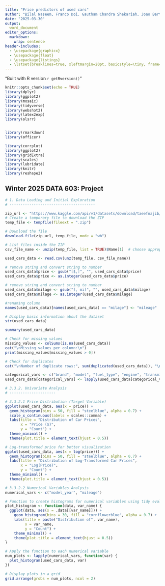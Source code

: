 ```yaml
---
title: "Price predictors of used cars"
author: "Bilal Naseem, Franco Doi, Gautham Chandra Shekariah, Joao Bertti Targino, Romith Bondada"
date: "2025-03-30"
output:
  word_document
editor_options: 
  markdown: 
    wrap: sentence
header-includes:
  - \usepackage{graphicx}
  - \usepackage{float} 
  - \usepackage{listings}
  - \lstset{breaklines=true, xleftmargin=20pt, basicstyle=\tiny, frame=single}
---
```


"Built with R version `r getRversion()`"
```r
knitr::opts_chunk$set(echo = TRUE)
library(dplyr)
library(ggplot2)
library(mosaic)
library(tidyverse)
library(webshot2)
library(latex2exp)
library(olsrr)


library(rmarkdown)
library(officer)

library(corrplot)
library(ggplot2)
library(gridExtra)
library(scales)
library(lubridate)
library(knitr)
library(reshape2)

```


## Winter 2025 DATA 603: Project


```r
# 1. Data Loading and Initial Exploration
# ---------------------------------------

zip_url <- "https://www.kaggle.com/api/v1/datasets/download/taeefnajib/used-car-price-prediction-dataset"
# Create a temporary file to download the ZIP
temp_file <- tempfile(fileext = ".zip")

# Download the file
download.file(zip_url, temp_file, mode = "wb")

# List files inside the ZIP
csv_file_name <- unzip(temp_file, list = TRUE)$Name[1]  # choose appropriate file if more than one

used_cars_data <- read.csv(unz(temp_file, csv_file_name))
```

```r
# remove string and convert string to number
used_cars_data$price <- gsub("[$,]", "", used_cars_data$price)
used_cars_data$price <- as.integer(used_cars_data$price)

# remove string and convert string to number
used_cars_data$milage <- gsub("[, mi]", "", used_cars_data$milage)
used_cars_data$milage <- as.integer(used_cars_data$milage)

#renaming column
names(used_cars_data)[names(used_cars_data) == "milage"] <- "mileage"
```


```r
# Display basic information about the dataset
str(used_cars_data)
```

```r
summary(used_cars_data)
```


```r
# Check for missing values
missing_values <- colSums(is.na(used_cars_data))
cat("\nMissing values per column:\n")
print(missing_values[missing_values > 0])
```
```r
# Check for duplicates
cat("\nNumber of duplicate rows:", sum(duplicated(used_cars_data)), "\n")

```

```r
categorical_vars <- c("brand", "model", "fuel_type", "engine", "transmission", "ext_col", "int_col", "accident", "clean_title")
used_cars_data[categorical_vars] <- lapply(used_cars_data[categorical_vars], as.factor)
```


```r
# 3.3.2. Univariate Analysis
# ---------------------

# 3.3.2.1 Price Distribution (Target Variable)
ggplot(used_cars_data, aes(x = price)) +
  geom_histogram(bins = 50, fill = "steelblue", alpha = 0.7) +
  scale_x_continuous(labels = scales::comma) +
  labs(title = "Distribution of Car Prices",
       x = "Price ($)",
       y = "Count") +
  theme_minimal() +
  theme(plot.title = element_text(hjust = 0.5))

```

```r
# Log-transformed price for better visualization
ggplot(used_cars_data, aes(x = log(price))) +
  geom_histogram(bins = 50, fill = "steelblue", alpha = 0.7) +
  labs(title = "Distribution of Log-Transformed Car Prices",
       x = "Log(Price)",
       y = "Count") +
  theme_minimal() +
  theme(plot.title = element_text(hjust = 0.5))
```


```r
# 3.3.2.2 Numerical Variables Analysis
numerical_vars <- c("model_year", "mileage")

# Function to create histograms for numerical variables using tidy evaluation
plot_histogram <- function(data, var_name) {
  ggplot(data, aes(x = .data[[var_name]])) +
    geom_histogram(bins = 30, fill = "cornflowerblue", alpha = 0.7) +
    labs(title = paste("Distribution of", var_name),
         x = var_name,
         y = "Count") +
    theme_minimal() +
    theme(plot.title = element_text(hjust = 0.5))
}

# Apply the function to each numerical variable
num_plots <- lapply(numerical_vars, function(var) {
  plot_histogram(used_cars_data, var)
})

# Display plots in a grid
grid.arrange(grobs = num_plots, ncol = 2)

```

